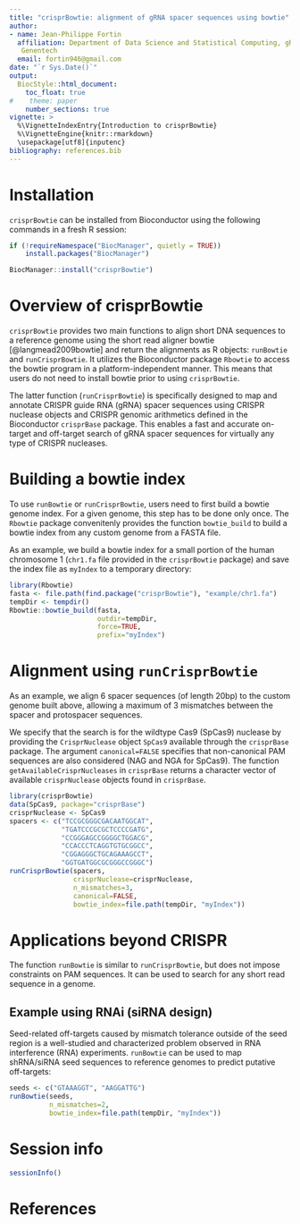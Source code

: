 ```yaml
---
title: "crisprBowtie: alignment of gRNA spacer sequences using bowtie"
author: 
- name: Jean-Philippe Fortin
  affiliation: Department of Data Science and Statistical Computing, gRED, 
   Genentech
  email: fortin946@gmail.com
date: "`r Sys.Date()`"
output: 
  BiocStyle::html_document:
    toc_float: true
#    theme: paper
    number_sections: true
vignette: >
  %\VignetteIndexEntry{Introduction to crisprBowtie}
  %\VignetteEngine{knitr::rmarkdown}
  \usepackage[utf8]{inputenc}
bibliography: references.bib
---
```




# Installation

`crisprBowtie` can be installed from Bioconductor using the following
commands in a fresh R session:

```r
if (!requireNamespace("BiocManager", quietly = TRUE))
    install.packages("BiocManager")

BiocManager::install("crisprBowtie")
```


# Overview of crisprBowtie

`crisprBowtie` provides two main functions to align short DNA sequences to
a reference genome using the short read aligner bowtie [@langmead2009bowtie]
and return the alignments as R objects: `runBowtie` and `runCrisprBowtie`.
It utilizes the Bioconductor package `Rbowtie` to access the bowtie program
in a platform-independent manner. This means that users do not need to install
bowtie prior to using `crisprBowtie`. 


The latter function (`runCrisprBowtie`) is specifically designed
to map and annotate CRISPR guide RNA (gRNA) spacer sequences using
CRISPR nuclease objects and CRISPR genomic arithmetics defined in
the Bioconductor `crisprBase` package. This enables a fast and accurate
on-target and off-target search of gRNA spacer sequences for virtually any
type of CRISPR nucleases. 


# Building a bowtie index

To use `runBowtie` or `runCrisprBowtie`, users need to first build a bowtie
genome index. For a given genome, this step has to be done only once. 
The `Rbowtie` package convenitenly provides the function `bowtie_build`
to build a bowtie index from any custom genome from a FASTA file.

As an example, we build a bowtie index for a small portion of the human
chromosome 1 (`chr1.fa` file provided in the `crisprBowtie` package) and
save the index file as `myIndex` to a temporary directory:

```r
library(Rbowtie)
fasta <- file.path(find.package("crisprBowtie"), "example/chr1.fa")
tempDir <- tempdir()
Rbowtie::bowtie_build(fasta,
                      outdir=tempDir,
                      force=TRUE,
                      prefix="myIndex")
```

# Alignment using `runCrisprBowtie`

As an example, we align 6 spacer sequences (of length 20bp) to the
custom genome built above, allowing a maximum of 3 mismatches between the 
spacer and protospacer sequences. 

We specify that the search is for the wildtype Cas9 (SpCas9) nuclease
by providing the `CrisprNuclease` object `SpCas9` available through the 
`crisprBase` package. The argument `canonical=FALSE` specifies that 
non-canonical PAM sequences are also considered (NAG and NGA for SpCas9).
The function `getAvailableCrisprNucleases` in `crisprBase` returns a character
vector of available `crisprNuclease` objects found in `crisprBase`. 

```r
library(crisprBowtie)
data(SpCas9, package="crisprBase")
crisprNuclease <- SpCas9
spacers <- c("TCCGCGGGCGACAATGGCAT",
             "TGATCCCGCGCTCCCCGATG",
             "CCGGGAGCCGGGGCTGGACG",
             "CCACCCTCAGGTGTGCGGCC",
             "CGGAGGGCTGCAGAAAGCCT",
             "GGTGATGGCGCGGGCCGGGC")
runCrisprBowtie(spacers,
                crisprNuclease=crisprNuclease,
                n_mismatches=3,
                canonical=FALSE,
                bowtie_index=file.path(tempDir, "myIndex"))
```



# Applications beyond CRISPR

The function `runBowtie` is similar to `runCrisprBowtie`,
but does not impose constraints on PAM sequences.
It can be used to search for any short read sequence in a genome.

## Example using RNAi (siRNA design)

Seed-related off-targets caused by mismatch tolerance outside of the
seed region is a well-studied and characterized problem observed in RNA
interference (RNA) experiments. `runBowtie` can be used to map shRNA/siRNA seed
sequences to reference genomes to predict putative off-targets:

```r
seeds <- c("GTAAAGGT", "AAGGATTG")
runBowtie(seeds,
          n_mismatches=2,
          bowtie_index=file.path(tempDir, "myIndex"))
```






# Session info

```r
sessionInfo()
```

# References




